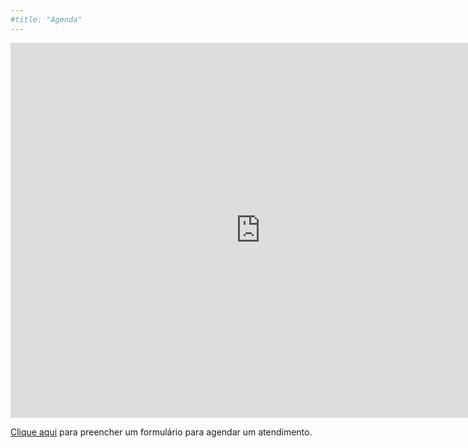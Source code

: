 ```yaml
---
#title: "Agenda"
---
```


<iframe src="https://calendar.google.com/calendar/embed?title=Agenda%20acad%C3%AAmica&amp;showPrint=0&amp;src=camargofurg%40gmail.com&ctz=America/Sao_Paulo" style="border: 0" width="800" height="600" frameborder="0" scrolling="no"></iframe>


[Clique aqui](https://docs.google.com/forms/d/1V4fqkRzGsKWCG6WgzWe4-UUMrFSjUajp38oqIvlm6uQ/edit) para preencher um formulário para agendar um atendimento.
